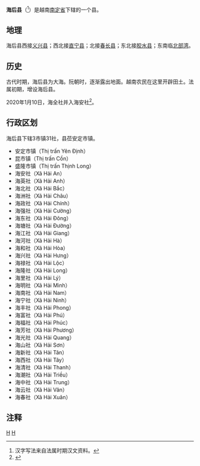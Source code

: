 {{Infobox Settlement
|name                   = 海后县
|settlement_type        = 县
|official_name          = 
|other_name             = 
|native_name            = {{lang|vi|Huyện Hải Hậu}}
|nickname               = 
|motto                  = 
|image_skyline          = Cư dân xã Hải Triều Hải Hậu Nam Định.jpg
|imagesize              = 
|image_caption          = 
|image_flag             = 
|flag_size              = 
|image_seal             = 
|seal_size              = 
|image_shield           = 
|shield_size            = 
|image_blank_emblem     = 
|blank_emblem_size      = 
|image_map              = {{Infobox mapframe|frame-width=250|zoom=10}}
|mapsize                = 
|map_caption            = 
|image_map1             = Namdinh.jpg
|mapsize1               = 
|map_caption1           = 海后县在南定省的位置
|pushpin_map            = Vietnam
|pushpin_label_position = bottom
|pushpin_map_caption    = 海后县在越南的位置
|pushpin_map1           = 
|pushpin_label_position1= 
|pushpin_map_caption1   = 
|subdivision_type       = 国家
|subdivision_name       = {{flag|Vietnam}}
|subdivision_type1      = [[越南行政区划|省]]
|subdivision_name1      = [[南定省|南定省]]
|subdivision_type2      = 行政区划
|subdivision_name2      = 3市镇31社
|subdivision_type3      = 
|subdivision_name3      = 
|seat_type              = 县莅
|seat                   = {{link-vi|安定市镇|Yên Định (thị trấn)}}
|government_type        = 
|leader_title           = 
|leader_name            = 
|leader_title1          = 
|leader_name1           = 
|established_title      = 
|established_date       = 
|area_magnitude         = 
|unit_pref              = 
|area_footnotes         = 
|area_total_km2         = 230.22
|area_land_km2          = 
|area_water_km2         = 
|area_water_percent     = 
|area_urban_km2         = 
|area_metro_km2         = 
|population_as_of       = 2019年
|population_footnotes   = 
|population_note        = 
|population_total       = 262901
|population_density_km2 = auto
|population_metro             = 
|population_density_metro_km2 = 
|population_urban             = 
|population_density_urban_km2 = 
|timezone               = [[越南标准时间|越南标准时间]]
|utc_offset             = +7
|elevation_footnotes    = 
|elevation_m            = 
|coor_type              = 
|coordinates            = 
|postal_code_type       = 
|postal_code            = 
|area_code              = 
|website                = [http://haihau.namdinh.gov.vn 海后县电子信息门户网站]
|footnotes              = 
}}
'''海后县'''（{{vie|v='''Huyện Hải Hậu'''|hn=縣海後}}<ref>汉字写法来自法属时期汉文资料。</ref>）是越南[[南定省|南定省]]下辖的一个县。

==地理==
海后县西接[[义兴县|义兴县]]；西北接[[直宁县|直宁县]]；北接[[春长县|春长县]]；东北接[[胶水县_(越南)|胶水县]]；东南临[[北部湾|北部湾]]。

==历史==
古代时期，海后县为大海。阮朝时，逐渐露出地面。越南农民在这里开辟田土。法属初期，增设海后县。

2020年1月10日，海全社并入海安社<ref>{{Cite web |url=http://vanban.chinhphu.vn/portal/page/portal/chinhphu/hethongvanban?mode=detail&document_id=199009 |title=Nghị quyết số 858/NQ-UBTVQH14 của ỦY BAN THƯỜNG VỤ QUỐC HỘI : Về việc sắp xếp các đơn vị hành chính cấp xã thuộc tỉnh Nam Định |accessdate=2020-02-05 |archive-date=2020-04-01 |archive-url=https://web.archive.org/web/20200401122926/http://vanban.chinhphu.vn/portal/page/portal/chinhphu/hethongvanban?mode=detail&document_id=199009 |dead-url=no }}</ref>。

==行政区划==
海后县下辖3市镇31社，县莅安定市镇。
*安定市镇（Thị trấn Yên Định）
*昆市镇（Thị trấn Cồn）
*盛隆市镇（Thị trấn Thịnh Long）
*海安社（Xã Hải An）
*海英社（Xã Hải Anh）
*海北社（Xã Hải Bắc）
*海洲社（Xã Hải Châu）
*海政社（Xã Hải Chính）
*海强社（Xã Hải Cường）
*海东社（Xã Hải Đông）
*海塘社（Xã Hải Đường）
*海江社（Xã Hải Giang）
*海河社（Xã Hải Hà）
*海和社（Xã Hải Hòa）
*海兴社（Xã Hải Hưng）
*海禄社（Xã Hải Lộc）
*海隆社（Xã Hải Long）
*海里社（Xã Hải Lý）
*海明社（Xã Hải Minh）
*海南社（Xã Hải Nam）
*海宁社（Xã Hải Ninh）
*海丰社（Xã Hải Phong）
*海富社（Xã Hải Phú）
*海福社（Xã Hải Phúc）
*海芳社（Xã Hải Phương）
*海光社（Xã Hải Quang）
*海山社（Xã Hải Sơn）
*海新社（Xã Hải Tân）
*海西社（Xã Hải Tây）
*海清社（Xã Hải Thanh）
*海潮社（Xã Hải Triều）
*海中社（Xã Hải Trung）
*海云社（Xã Hải Vân）
*海春社（Xã Hải Xuân）

==注释==
{{reflist}}

{{南定省行政区划}}
{{越南红河三角洲之县市镇区域划分}}

[[Category:越南县份|H]]
[[Category:南定省|H]]